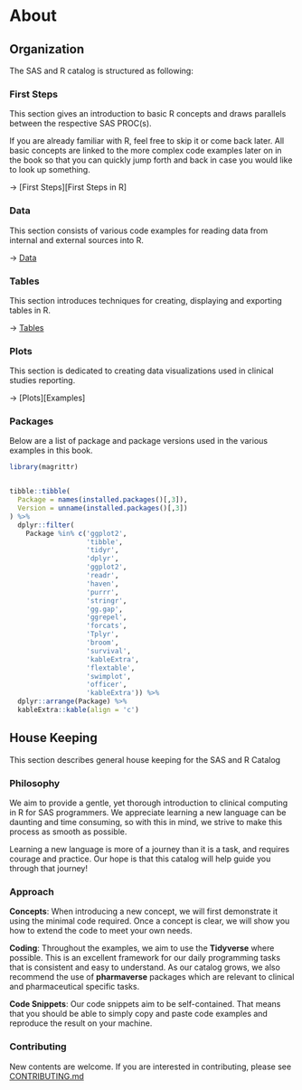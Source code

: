 # About 

## Organization

The SAS and R catalog is structured as following:

### First Steps

This section gives an introduction to basic R concepts and draws parallels between the respective SAS PROC(s).

If you are already familiar with R, feel free to skip it or come back later. All basic concepts are linked to the more complex code examples later on in the book so that you can quickly jump forth and back in case you would like to look up something.

$\rightarrow$ [First Steps][First Steps in R]

### Data

This section consists of various code examples for reading data from internal and external sources into R.

$\rightarrow$ [Data][Data]

### Tables

This section introduces techniques for creating, displaying and exporting tables in R.

$\rightarrow$ [Tables][Tables]

### Plots

This section is dedicated to creating data visualizations used in clinical studies reporting.

$\rightarrow$ [Plots][Examples]

### Packages

Below are a list of package and package versions used in the various examples in this book.

```r
library(magrittr)


tibble::tibble(
  Package = names(installed.packages()[,3]),
  Version = unname(installed.packages()[,3])
) %>%
  dplyr::filter(
    Package %in% c('ggplot2',
                   'tibble',
                   'tidyr',
                   'dplyr',
                   'ggplot2',
                   'readr',
                   'haven',
                   'purrr',
                   'stringr',
                   'gg.gap',
                   'ggrepel',
                   'forcats',
                   'Tplyr',
                   'broom',
                   'survival',
                   'kableExtra',
                   'flextable',
                   'swimplot',
                   'officer',
                   'kableExtra')) %>%
  dplyr::arrange(Package) %>%
  kableExtra::kable(align = 'c')
```


## House Keeping

This section describes general house keeping for the SAS and R Catalog

### Philosophy

We aim to provide a gentle, yet thorough introduction to clinical computing in R for SAS programmers. We appreciate learning a new language can be daunting and time consuming, so with this in mind, we strive to make this process as smooth as possible.

Learning a new language is more of a journey than it is a task, and requires courage and practice. Our hope is that this catalog will help guide you through that journey!

### Approach

**Concepts**: When introducing a new concept, we will first demonstrate it using the minimal code required. Once a concept is clear, we will show you how to extend the code to meet your own needs.

**Coding**: Throughout the examples, we aim to use the **Tidyverse** where possible. This is an excellent framework for our daily programming tasks that is consistent and easy to understand. As our catalog grows, we also recommend the use of **pharmaverse** packages which are relevant to clinical and pharmaceutical specific tasks.

**Code Snippets**: Our code snippets aim to be self-contained. That means that you should be able to simply copy and paste code examples and reproduce the result on your machine.

### Contributing
New contents are welcome. If you are interested in contributing, please see [CONTRIBUTING.md]()
